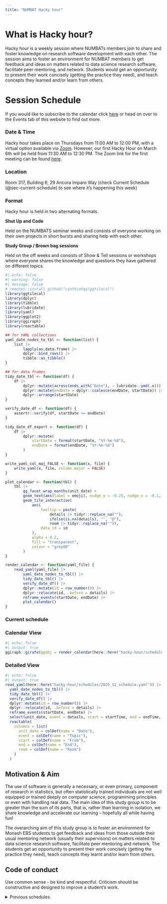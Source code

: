 ```yaml
---
title: "NUMBAT Hacky hour"
---
```


# What is Hacky hour?

Hacky hour is a weekly session where NUMBATs members join to share and foster knowledge on research software development with each other. The session aims to foster an environment for NUMBAT members to get feedback and ideas on matters related to data science research software, facilitate peer mentoring, and network. Students would get an opportunity to present their work concisely (getting the practice they need), and teach concepts they learned and/or learn from others.

# Session Schedule

If you would like to subscribe to the calendar click [here](https://calendar.google.com/calendar/u/0?cid=Y19lODdmNWI3NTMwMWEyN2NjYjExNWFjYTQwZTcxMGFlM2ExMzY3NTllNDFkMDUzNWI5ZGY3OGUyYzEyZmFiMjg2QGdyb3VwLmNhbGVuZGFyLmdvb2dsZS5jb20) or head on over to the Events tab of this website to find out more.

### Date & Time

Hacky hour takes place on Thursdays from 11:00 AM to 12:00 PM, with a virtual option available via [Zoom](https://monash.zoom.us/j/85434858409?pwd=Mg56aOU9ht4c5DWuGqfqabpakFu9JZ.1). However, our first Hacky Hour on March 6th will be held from 11:30 AM to 12:30 PM. The Zoom link for the first meeting can be found [here](https://monash.zoom.us/j/6480938551?pwd=sEeL1EM5ydNEWWcFESvUYj3iNDM4Ci.1&omn=88361085281).

### Location

Room 317, Building 6, 29 Ancora Imparo Way (check Current Schedule (@sec-current-schedule) to see where it's happening this week)

### Format 

Hacky hour is held in two alternating formats.

**Shut Up and Code**

Held on the NUMBATS seminar weeks and consists of everyone working on their own projects in short bursts and sharing help with each other.

**Study Group / Brown bag sessions**

Held on the off weeks and consists of Show & Tell sessions or workshops where everyone shares the knowledge and questions they have gathered on different topics.

```r
#| echo: false
#| warning: false
#| message: false
# remotes::install_github("cynthiahqy/ggtilecal")
library(ggtilecal)
library(dplyr)
library(tibble)
library(lubridate)
library(yaml)
library(ggplot2)
library(ggiraph)
library(reactable)

## for YAML collections
yaml_date_nodes_to_tbl <- function(list) {
    list |>
        lapply(as.data.frame) |>
        dplyr::bind_rows() |>
        tibble::as_tibble()
}

## for data frames
tidy_date_tbl <- function(df) {
    df |>
        dplyr::mutate(across(ends_with("Date"), ~ lubridate::ymd(.x))) |>
        dplyr::mutate(endDate = dplyr::coalesce(endDate, startDate)) |>
        dplyr::arrange(startDate)
}

verify_date_df <- function(df) {
    assertr::verify(df, startDate <= endDate)
}

tidy_date_df_export <- function(df) {
    df |>
        dplyr::mutate(
            startDate = format(startDate, "%Y-%m-%d"),
            endDate = format(endDate, "%Y-%m-%d")
        )
}

write_yaml_col_maj_FALSE <- function(x, file) {
    write_yaml(x, file, column.major = FALSE)
}

plot_calendar <- function(tbl) {
    tbl |>
        gg_facet_wrap_months(unit_date) +
        geom_text(aes(label = emoji), nudge_y = -0.25, nudge_x = -0.1, size = 3.5, na.rm = TRUE) +
        geom_tile_interactive(
            aes(
                tooltip = paste(
                    details |> tidyr::replace_na(""),
                    ifelse(is.na(details), "", "@"),
                    room |> tidyr::replace_na("")),
                data_id = id
            ),
            alpha = 0.2,
            fill = "transparent",
            colour = "grey80"
        )
}

render_calendar <- function(yaml_file) {
    read_yaml(yaml_file) |>
        yaml_date_nodes_to_tbl() |>
        tidy_date_tbl() |>
        verify_date_df() |>
        dplyr::mutate(id = row_number()) |>
        dplyr::relocate(id, .before = details) |>
        reframe_events(startDate, endDate) |>
        plot_calendar()
}
```

### Current schedule {#sec-current-schedule}

:::: {.panel-tabset}

### Calendar View

```r
#| echo: false
#| output: true
ggiraph::girafe(ggobj = render_calendar(here::here("hacky-hour/schedules/2025_S1_schedule.yaml")))
```

### Detailed View

```r
#| echo: false 
#| output: true 
read_yaml(here::here("hacky-hour/schedules/2025_S1_schedule.yaml")) |>
  yaml_date_nodes_to_tbl() |>
  tidy_date_tbl() |>
  verify_date_df() |>
  dplyr::mutate(id = row_number()) |>
  dplyr::relocate(id, .before = details) |>
  reframe_events(startDate, endDate) |>
  select(unit_date, event = details, start = startTime, end = endTime, room) |>
  reactable(
    columns = list(
      unit_date = colDef(name = "Date"), 
      event = colDef(name = "Topic"), 
      start = colDef(name = "From"), 
      end = colDef(name = "End"),
      room = colDef(name = "Room")
    )
  )
```

::::

## Motivation & Aim

The use of software is generally a necessary, or even primary, component of research in statistics, but often statistically trained individuals are not well equipped or trained deeply on computer science, programming principles or even with handling real data. The main idea of this study group is to be greater than the sum of its parts, that is, rather than learning in isolation, we share knowledge and accelerate our learning – hopefully all while having fun! 

The overarching aim of this study group is to foster an environment for Monash EBS students to get feedback and ideas from those outside their usual mentoring network (usually their supervisors) on matters related to data science research software, facilitate peer mentoring and network. The students get an opportunity to present their work concisely (getting the practice they need), teach concepts they learnt and/or learn from others. 

## Code of conduct
Use common sense - be kind and respectful. Criticism should be constructive and designed to improve a student's work.    

```{=html}
<details><summary>Previous schedules</summary>
```

### 2024 Semester 2 schedule

```r
#| echo: false
#| output: true
ggiraph::girafe(ggobj = render_calendar(here::here("hacky-hour/schedules/2024_S2_schedule.yaml")))
```


```{=html}
</details>
```


